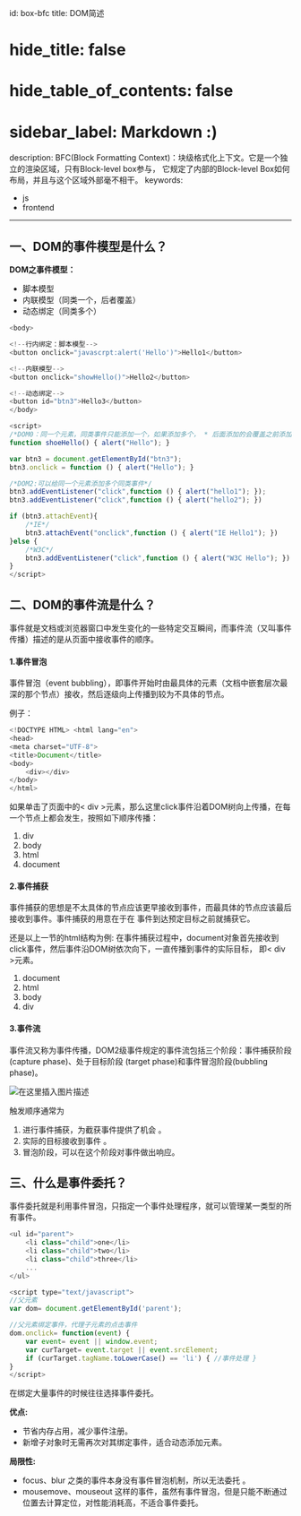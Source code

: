 id: box-bfc
title: DOM简述
# hide_title: false
# hide_table_of_contents: false
# sidebar_label: Markdown :)
description: BFC(Block Formatting Context)：块级格式化上下文。它是一个独立的渲染区域，只有Block-level box参与， 它规定了内部的Block-level Box如何布局，并且与这个区域外部毫不相干。
keywords:
  - js
  - frontend
---

## 一、DOM的事件模型是什么？

**DOM之事件模型：**

 - 脚本模型
 - 内联模型（同类一个，后者覆盖）
 - 动态绑定（同类多个）

```javascript
<body> 

<!--⾏内绑定：脚本模型--> 
<button onclick="javascrpt:alert('Hello')">Hello1</button> 

<!--内联模型--> 
<button onclick="showHello()">Hello2</button> 

<!--动态绑定--> 
<button id="btn3">Hello3</button> 
</body> 

<script> 
/*DOM0：同⼀个元素，同类事件只能添加⼀个，如果添加多个， * 后⾯添加的会覆盖之前添加的*/ 
function shoeHello() { alert("Hello"); }

var btn3 = document.getElementById("btn3"); 
btn3.onclick = function () { alert("Hello"); }

/*DOM2:可以给同⼀个元素添加多个同类事件*/ 
btn3.addEventListener("click",function () { alert("hello1"); }); 
btn3.addEventListener("click",function () { alert("hello2"); })

if (btn3.attachEvent){ 
	/*IE*/ 
	btn3.attachEvent("onclick",function () { alert("IE Hello1"); })
}else { 
	/*W3C*/ 
	btn3.addEventListener("click",function () { alert("W3C Hello"); })
}
</script>
```


## 二、DOM的事件流是什么？

事件就是文档或浏览器窗口中发生变化的一些特定交互瞬间，而事件流（又叫事件传播）描述的是从页面中接收事件的顺序。

#### 1.事件冒泡

事件冒泡（event bubbling），即事件开始时由最具体的元素（文档中嵌套层次最深的那个节点）接收，然后逐级向上传播到较为不具体的节点。

例子：

```javascript
<!DOCTYPE HTML> <html lang="en"> 
<head> 
<meta charset="UTF-8"> 
<title>Document</title> 
<body> 
	<div></div> 
</body> 
</html>
```

如果单击了页面中的<  div  >元素，那么这里click事件沿着DOM树向上传播，在每一个节点上都会发生，按照如下顺序传播：

 1. div
 2. body
 3. html
 4. document

#### 2.事件捕获

事件捕获的思想是不太具体的节点应该更早接收到事件，⽽最具体的节点应该最后接收到事件。事件捕获的⽤意在于在 事件到达预定⽬标之前就捕获它。

还是以上⼀节的html结构为例: 在事件捕获过程中，document对象⾸先接收到click事件，然后事件沿DOM树依次向下，⼀直传播到事件的实际⽬标， 即<  div  >元素。

1. document 
2. html 
3. body 
4. div

#### 3.事件流

事件流⼜称为事件传播，DOM2级事件规定的事件流包括三个阶段：事件捕获阶段(capture phase)、处于⽬标阶段 (target phase)和事件冒泡阶段(bubbling phase)。

![在这里插入图片描述](https://img-blog.csdnimg.cn/20201221213942466.PNG?x-oss-process=image/watermark,type_ZmFuZ3poZW5naGVpdGk,shadow_10,text_aHR0cHM6Ly9ibG9nLmNzZG4ubmV0L2ltYWdpbmVfdGlvbg==,size_16,color_FFFFFF,t_70#pic_center)


触发顺序通常为 
1. 进行事件捕获，为截获事件提供了机会 。
2. 实际的目标接收到事件 。
3. 冒泡阶段，可以在这个阶段对事件做出响应。


## 三、什么是事件委托？

事件委托就是利⽤事件冒泡，只指定⼀个事件处理程序，就可以管理某⼀类型的所有事件。

```javascript
<ul id="parent"> 
	<li class="child">one</li> 
	<li class="child">two</li> 
	<li class="child">three</li> 
	... 
</ul> 

<script type="text/javascript"> 
//⽗元素 
var dom= document.getElementById('parent'); 

//⽗元素绑定事件，代理⼦元素的点击事件 
dom.onclick= function(event) {
	var event= event || window.event; 
	var curTarget= event.target || event.srcElement; 
	if (curTarget.tagName.toLowerCase() == 'li') { //事件处理 } 
} 
</script>
```

在绑定⼤量事件的时候往往选择事件委托。

**优点:**

 - 节省内存占⽤，减少事件注册。
 - 新增子对象时无需再次对其绑定事件，适合动态添加元素。

**局限性:**

 - focus、blur 之类的事件本身没有事件冒泡机制，所以⽆法委托 。
 - mousemove、mouseout 这样的事件，虽然有事件冒泡，但是只能不断通过位置去计算定位，对性能消耗⾼，不适合事件委托。

